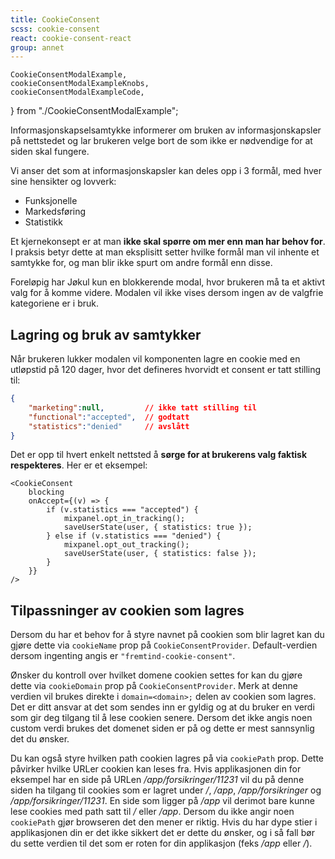 ```yaml
---
title: CookieConsent
scss: cookie-consent
react: cookie-consent-react
group: annet
---
```


    CookieConsentModalExample,
    cookieConsentModalExampleKnobs,
    cookieConsentModalExampleCode,
} from "./CookieConsentModalExample";

<Ingress>
    Informasjonskapselsamtykke informerer om bruken av informasjonskapsler på
    nettstedet og lar brukeren velge bort de som ikke er nødvendige for at siden
    skal fungere.
</Ingress>

<ComponentExample
    title="CookieConsent"
    component={CookieConsentModalExample}
    knobs={cookieConsentModalExampleKnobs}
    codeExample={cookieConsentModalExampleCode}
/>

Vi anser det som at informasjonskapsler kan deles opp i 3 formål, med hver sine hensikter og lovverk:

-   Funksjonelle
-   Markedsføring
-   Statistikk

Et kjernekonsept er at man **ikke skal spørre om mer enn man har behov for**. I praksis
betyr dette at man eksplisitt setter hvilke formål man vil inhente et samtykke for, og man blir ikke spurt om andre
formål enn disse.

Foreløpig har Jøkul kun en blokkerende modal, hvor brukeren må ta et aktivt valg for å komme videre. Modalen vil ikke vises dersom ingen av de valgfrie kategoriene er i bruk.

## Lagring og bruk av samtykker

Når brukeren lukker modalen vil komponenten lagre en cookie med en utløpstid på 120 dager, hvor det defineres hvorvidt et consent
er tatt stilling til:

```JSON
{
    "marketing":null,         // ikke tatt stilling til
    "functional":"accepted",  // godtatt
    "statistics":"denied"     // avslått
}
```

Det er opp til hvert enkelt nettsted å **sørge for at brukerens valg faktisk respekteres**. Her er et eksempel:

```tsx
<CookieConsent
    blocking
    onAccept={(v) => {
        if (v.statistics === "accepted") {
            mixpanel.opt_in_tracking();
            saveUserState(user, { statistics: true });
        } else if (v.statistics === "denied") {
            mixpanel.opt_out_tracking();
            saveUserState(user, { statistics: false });
        }
    }}
/>
```

## Tilpassninger av cookien som lagres

Dersom du har et behov for å styre navnet på cookien som blir lagret kan du gjøre dette via `cookieName` prop på `CookieConsentProvider`.
Default-verdien dersom ingenting angis er `"fremtind-cookie-consent"`.

Ønsker du kontroll over hvilket domene cookien settes for kan du gjøre dette via `cookieDomain` prop på `CookieConsentProvider`.
Merk at denne verdien vil brukes direkte i `domain=<domain>;` delen av cookien som lagres.
Det er ditt ansvar at det som sendes inn er gyldig og at du bruker en verdi som gir deg tilgang til å lese cookien senere.
Dersom det ikke angis noen custom verdi brukes det domenet siden er på og dette er mest sannsynlig det du ønsker.

Du kan også styre hvilken path cookien lagres på via `cookiePath` prop. Dette
påvirker hvilke URLer cookien kan leses fra. Hvis applikasjonen din for eksempel
har en side på URLen _/app/forsikringer/11231_ vil du på denne siden ha tilgang til
cookies som er lagret under _/_, _/app_, _/app/forsikringer_ og _/app/forsikringer/11231_.
En side som ligger på _/app_ vil derimot bare kunne lese cookies med path satt til
_/_ eller _/app_. Dersom du ikke angir noen `cookiePath` gjør browseren det den
mener er riktig. Hvis du har dype stier i applikasjonen din er det ikke sikkert
det er dette du ønsker, og i så fall bør du sette verdien til det som er roten
for din applikasjon (feks _/app_ eller _/_).
